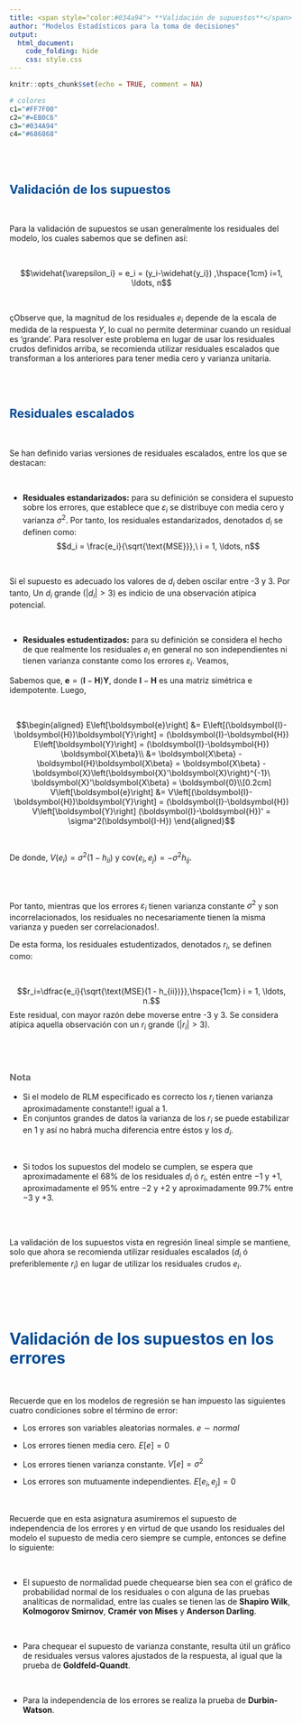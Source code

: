```yaml
---
title: <span style="color:#034a94"> **Validación de supuestos**</span>
author: "Modelos Estadísticos para la toma de decisiones"
output:
  html_document:
    code_folding: hide
    css: style.css
---
```



```r
knitr::opts_chunk$set(echo = TRUE, comment = NA)

# colores
c1="#FF7F00"
c2="#=EB0C6"
c3="#034A94"
c4="#686868"

```

</br></br>


## <span style="color:#034a94"> **Validación de los supuestos**</span>

</br>

Para la validación de supuestos se usan generalmente los residuales del modelo, los cuales sabemos que se definen así:

</br>

<div class="content-box-blue">
$$\widehat{\varepsilon_i} = e_i = (y_i-\widehat{y_i}) ,\hspace{1cm} i=1, \ldots, n$$
</div>

</br>

çObserve que, la magnitud de los residuales $e_i$ depende de la escala de medida de la respuesta $Y$, lo cual no permite determinar cuando un residual es 'grande'. Para resolver este problema en lugar de usar los residuales crudos definidos arriba, se recomienda utilizar residuales escalados que transforman a los anteriores para tener media cero y varianza unitaria.

</br></br>

## <span style="color:#034a94"> **Residuales escalados**</span>

</br>

Se han definido varias versiones de residuales escalados, entre los que se destacan:

</br>

* **Residuales estandarizados:** para su definición se considera el supuesto sobre los errores, que establece que $\varepsilon_i$ se distribuye con media cero y varianza $\sigma^2$. Por tanto, los residuales estandarizados, denotados $d_i$ se definen como:
$$d_i = \frac{e_i}{\sqrt{\text{MSE}}},\ i = 1, \ldots, n$$

</br>

Si el supuesto es adecuado los valores de $d_i$ deben oscilar entre -3 y 3. Por tanto, Un $d_i$ grande ($\vert d_i\vert > 3$) es indicio de una observación atípica potencial.


</br>

* **Residuales estudentizados:** para su definición se considera el hecho de que realmente los residuales $e_i$ en general no son independientes ni tienen varianza constante como los errores $\varepsilon_i$. Veamos,

 Sabemos que, $\boldsymbol{e} = (\boldsymbol{I}-\boldsymbol{H})\boldsymbol{Y}$, donde $\boldsymbol{I}-\boldsymbol{H}$ es una matriz simétrica e idempotente. Luego,

</br>

$$\begin{aligned}
  E\left[\boldsymbol{e}\right] &= E\left[(\boldsymbol{I}-\boldsymbol{H})\boldsymbol{Y}\right] = (\boldsymbol{I}-\boldsymbol{H}) E\left[\boldsymbol{Y}\right] = (\boldsymbol{I}-\boldsymbol{H}) \boldsymbol{X\beta}\\
&= \boldsymbol{X\beta} - \boldsymbol{H}\boldsymbol{X\beta} = \boldsymbol{X\beta} - \boldsymbol{X}\left(\boldsymbol{X}'\boldsymbol{X}\right)^{-1}\ \boldsymbol{X}'\boldsymbol{X\beta} = \boldsymbol{0}\\[0.2cm]
V\left[\boldsymbol{e}\right] &= V\left[(\boldsymbol{I}-\boldsymbol{H})\boldsymbol{Y}\right] = (\boldsymbol{I}-\boldsymbol{H}) V\left[\boldsymbol{Y}\right] (\boldsymbol{I}-\boldsymbol{H})' = \sigma^2(\boldsymbol{I-H})
\end{aligned}$$

</br>

De donde, $V(e_i) = \sigma^2(1-h_{ii})$ y $\text{cov}(e_i, e_j) = -\sigma^2h_{ij}$.
  
</br></br>

Por tanto, mientras que los errores $\varepsilon_i$ tienen varianza constante $\sigma^2$ y son incorrelacionados, los residuales no necesariamente tienen la misma varianza y pueden ser correlacionados!.

De esta forma, los residuales estudentizados, denotados $r_i$, se definen como:

</br>

$$r_i=\dfrac{e_i}{\sqrt{\text{MSE}(1 - h_{ii})}},\hspace{1cm} i = 1, \ldots, n.$$
Este residual, con mayor razón debe moverse entre -3 y 3. Se considera atípica aquella observación con un $r_i$ grande ($\vert r_i\vert > 3$).

</br></br>

<div class="content-box-gray">
### <span style="color:#686868"> **Nota**</span>

* Si el modelo de RLM especificado es correcto los $r_i$ tienen varianza aproximadamente constante!! igual a 1.
* En conjuntos grandes de datos la varianza de los $r_i$ se puede estabilizar en 1 y así no habrá mucha diferencia entre éstos y los $d_i$.

</br>

* Si todos los supuestos del modelo se cumplen, se espera que aproximadamente el 68\% de los residuales $d_i$ ó $r_i$, estén entre $-1$ y $+1$, aproximadamente el 95\% entre $-2$ y $+2$ y aproximadamente 99.7\% entre $-3$ y $+3$.

</div>

</br></br>

La validación de los supuestos vista en regresión lineal simple se mantiene, solo que ahora se recomienda utilizar residuales escalados ($d_i$ ó preferiblemente $r_i$) en lugar de utilizar los residuales crudos $e_i$.


</br></br></br>

# <span style="color:#034a94">**Validación de los supuestos en los errores**</span>

</br>

Recuerde que en los modelos de regresión se han impuesto las siguientes cuatro condiciones sobre el término de error:

<div class="content-box-blue">

* Los errores son variables aleatorias normales. $e \sim normal$

* Los errores tienen media cero. $E[e] = 0$

* Los errores tienen varianza constante. $V[e] = \sigma^{2}$

* Los errores son mutuamente independientes. $E[e_i, e_j] =0$
</div>

</br>

Recuerde que en esta asignatura asumiremos el supuesto de independencia de los errores y en virtud de que usando los residuales del modelo el supuesto de media cero siempre se cumple, entonces se define lo siguiente:

</br>

* El supuesto de normalidad puede chequearse bien sea con el gráfico de probabilidad normal de los residuales o con alguna de las pruebas analíticas de normalidad, entre las cuales se tienen las de **Shapiro Wilk**, **Kolmogorov Smirnov**, **Cramér von Mises** y **Anderson Darling**.

</br>

* Para chequear el supuesto de varianza constante, resulta útil un gráfico de residuales versus valores ajustados de la respuesta, al igual que la prueba de  **Goldfeld-Quandt**. 

</br>

* Para la independencia de los errores se realiza la prueba de **Durbin-Watson**. 

</br></br></br>

